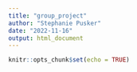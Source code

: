 ```yaml
---
title: "group_project"
author: "Stephanie Pusker"
date: "2022-11-16"
output: html_document
---
```


```r
knitr::opts_chunk$set(echo = TRUE)
```



